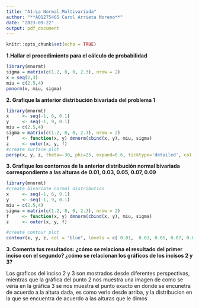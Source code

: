 ---
title: "A1-La Normal Multivariada"
author: "**A01275465 Carol Arrieta Moreno**"
date: "2023-09-22"
output: pdf_document
---
```{r setup, include=FALSE}
knitr::opts_chunk$set(echo = TRUE)
```

**1.Hallar el procedimiento para el cálculo de probabilidad**

```{r}
library(mnormt)
sigma = matrix(c(1.2, 0, 0, 2.3), nrow = 2)
x = seq(2,3)
miu = c(2.5,4)
pmnorm(x, miu, sigma)
```
**2. Grafique la anterior distribución bivariada del problema 1**

```{r}
library(mnormt)
x     <- seq(-1, 6, 0.1) 
y     <- seq(-1, 9, 0.1)
miu = c(2.5,4)
sigma = matrix(c(1.2, 0, 0, 2.3), nrow = 2)
f     <- function(x, y) dmnorm(cbind(x, y), miu, sigma)
z     <- outer(x, y, f)
#create surface plot
persp(x, y, z, theta=-30, phi=25, expand=0.6, ticktype='detailed', col = "pink")
```

**3. Grafique los contornos de la anterior distribución normal bivariada correspondiente a las alturas de  0.01,  0.03, 0.05, 0.07, 0.09**

```{r}
library(mnormt)
#create bivariate normal distribution
x     <- seq(-1, 6, 0.1) 
y     <- seq(-1, 9, 0.1)
miu = c(2.5,4)
sigma = matrix(c(1.2, 0, 0, 2.3), nrow = 2)
f     <- function(x, y) dmnorm(cbind(x, y), miu, sigma)
z     <- outer(x, y, f)

#create contour plot
contour(x, y, z, col = "blue", levels = c( 0.01,  0.03, 0.05, 0.07, 0.09))
```
**3. Comenta tus resultados: ¿cómo se relaciona el resultado del primer inciso con el segundo? ¿cómo se relacionan los gráficos de los incisos 2 y 3?**


Los graficos del inciso 2 y 3 son mostrados desde diferentes perspectivas, mientras que la gráfica del punto 2 nos muestra una imagen de como se vería en la gráfica 3 se nos muestra el punto exacto en donde se encunetra de acuerdo a la altura dada, es como verlo desde arriba, y la distribucion en la que se encuentra de acuerdo a las alturas que le dimos
